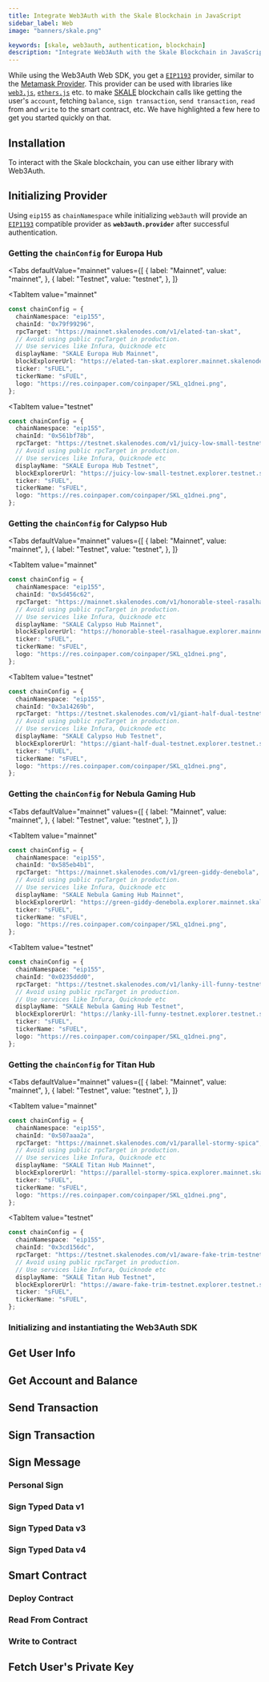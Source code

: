 ```yaml
---
title: Integrate Web3Auth with the Skale Blockchain in JavaScript
sidebar_label: Web
image: "banners/skale.png"

keywords: [skale, web3auth, authentication, blockchain]
description: "Integrate Web3Auth with the Skale Blockchain in JavaScript | Documentation - Web3Auth"
---
```



<SEO
  title="Integrate Web3Auth with the Skale Blockchain in JavaScript"
  description="Integrate Web3Auth with the Skale Blockchain in JavaScript | Documentation - Web3Auth"
  image="https://web3auth.io/docs/banners/skale.png"
  slug="/connect-blockchain/evm/skale/web"
/>

While using the Web3Auth Web SDK, you get a [`EIP1193`](https://eips.ethereum.org/EIPS/eip-1193)
provider, similar to the [Metamask Provider](https://docs.metamask.io/guide/ethereum-provider.html).
This provider can be used with libraries like
[`web3.js`](https://web3js.readthedocs.io/en/v1.2.8/getting-started.html),
[`ethers.js`](https://docs.ethers.io/v5/getting-started/) etc. to make [SKALE](https://skale.space/)
blockchain calls like getting the user's `account`, fetching `balance`, `sign transaction`,
`send transaction`, `read` from and `write` to the smart contract, etc. We have highlighted a few
here to get you started quickly on that.

## Installation

To interact with the Skale blockchain, you can use either library with Web3Auth.

<InstallationSnippet />

## Initializing Provider

Using `eip155` as `chainNamespace` while initializing `web3auth` will provide an
[`EIP1193`](https://eips.ethereum.org/EIPS/eip-1193) compatible provider as **`web3auth.provider`**
after successful authentication.

### Getting the `chainConfig` for Europa Hub

<Tabs
 defaultValue="mainnet"
  values={[
    { label: "Mainnet", value: "mainnet", },
    { label: "Testnet", value: "testnet", },
  ]}
>
<TabItem
  value="mainnet"
>

```typescript
const chainConfig = {
  chainNamespace: "eip155",
  chainId: "0x79f99296",
  rpcTarget: "https://mainnet.skalenodes.com/v1/elated-tan-skat",
  // Avoid using public rpcTarget in production.
  // Use services like Infura, Quicknode etc
  displayName: "SKALE Europa Hub Mainnet",
  blockExplorerUrl: "https://elated-tan-skat.explorer.mainnet.skalenodes.com/",
  ticker: "sFUEL",
  tickerName: "sFUEL",
  logo: "https://res.coinpaper.com/coinpaper/SKL_q1dnei.png",
};
```

</TabItem>

<TabItem
  value="testnet"
>

```typescript
const chainConfig = {
  chainNamespace: "eip155",
  chainId: "0x561bf78b",
  rpcTarget: "https://testnet.skalenodes.com/v1/juicy-low-small-testnet",
  // Avoid using public rpcTarget in production.
  // Use services like Infura, Quicknode etc
  displayName: "SKALE Europa Hub Testnet",
  blockExplorerUrl: "https://juicy-low-small-testnet.explorer.testnet.skalenodes.com/",
  ticker: "sFUEL",
  tickerName: "sFUEL",
  logo: "https://res.coinpaper.com/coinpaper/SKL_q1dnei.png",
};
```

</TabItem>
</Tabs>

### Getting the `chainConfig` for Calypso Hub

<Tabs
 defaultValue="mainnet"
  values={[
    { label: "Mainnet", value: "mainnet", },
    { label: "Testnet", value: "testnet", },
  ]}
>
<TabItem
  value="mainnet"
>

```typescript
const chainConfig = {
  chainNamespace: "eip155",
  chainId: "0x5d456c62",
  rpcTarget: "https://mainnet.skalenodes.com/v1/honorable-steel-rasalhague",
  // Avoid using public rpcTarget in production.
  // Use services like Infura, Quicknode etc
  displayName: "SKALE Calypso Hub Mainnet",
  blockExplorerUrl: "https://honorable-steel-rasalhague.explorer.mainnet.skalenodes.com/",
  ticker: "sFUEL",
  tickerName: "sFUEL",
  logo: "https://res.coinpaper.com/coinpaper/SKL_q1dnei.png",
};
```

</TabItem>

<TabItem
  value="testnet"
>

```typescript
const chainConfig = {
  chainNamespace: "eip155",
  chainId: "0x3a14269b",
  rpcTarget: "https://testnet.skalenodes.com/v1/giant-half-dual-testnet",
  // Avoid using public rpcTarget in production.
  // Use services like Infura, Quicknode etc
  displayName: "SKALE Calypso Hub Testnet",
  blockExplorerUrl: "https://giant-half-dual-testnet.explorer.testnet.skalenodes.com",
  ticker: "sFUEL",
  tickerName: "sFUEL",
  logo: "https://res.coinpaper.com/coinpaper/SKL_q1dnei.png",
};
```

</TabItem>
</Tabs>

### Getting the `chainConfig` for Nebula Gaming Hub

<Tabs
 defaultValue="mainnet"
  values={[
    { label: "Mainnet", value: "mainnet", },
    { label: "Testnet", value: "testnet", },
  ]}
>
<TabItem
  value="mainnet"
>

```typescript
const chainConfig = {
  chainNamespace: "eip155",
  chainId: "0x585eb4b1",
  rpcTarget: "https://mainnet.skalenodes.com/v1/green-giddy-denebola",
  // Avoid using public rpcTarget in production.
  // Use services like Infura, Quicknode etc
  displayName: "SKALE Nebula Gaming Hub Mainnet",
  blockExplorerUrl: "https://green-giddy-denebola.explorer.mainnet.skalenodes.com/",
  ticker: "sFUEL",
  tickerName: "sFUEL",
  logo: "https://res.coinpaper.com/coinpaper/SKL_q1dnei.png",
};
```

</TabItem>

<TabItem
  value="testnet"
>

```typescript
const chainConfig = {
  chainNamespace: "eip155",
  chainId: "0x0235ddd0",
  rpcTarget: "https://testnet.skalenodes.com/v1/lanky-ill-funny-testnet/",
  // Avoid using public rpcTarget in production.
  // Use services like Infura, Quicknode etc
  displayName: "SKALE Nebula Gaming Hub Testnet",
  blockExplorerUrl: "https://lanky-ill-funny-testnet.explorer.testnet.skalenodes.com/",
  ticker: "sFUEL",
  tickerName: "sFUEL",
  logo: "https://res.coinpaper.com/coinpaper/SKL_q1dnei.png",
};
```

</TabItem>
</Tabs>

### Getting the `chainConfig` for Titan Hub

<Tabs
 defaultValue="mainnet"
  values={[
    { label: "Mainnet", value: "mainnet", },
    { label: "Testnet", value: "testnet", },
  ]}
>
<TabItem
  value="mainnet"
>

```typescript
const chainConfig = {
  chainNamespace: "eip155",
  chainId: "0x507aaa2a",
  rpcTarget: "https://mainnet.skalenodes.com/v1/parallel-stormy-spica",
  // Avoid using public rpcTarget in production.
  // Use services like Infura, Quicknode etc
  displayName: "SKALE Titan Hub Mainnet",
  blockExplorerUrl: "https://parallel-stormy-spica.explorer.mainnet.skalenodes.com/",
  ticker: "sFUEL",
  tickerName: "sFUEL",
  logo: "https://res.coinpaper.com/coinpaper/SKL_q1dnei.png",
};
```

</TabItem>

<TabItem
  value="testnet"
>

```typescript
const chainConfig = {
  chainNamespace: "eip155",
  chainId: "0x3cd156dc",
  rpcTarget: "https://testnet.skalenodes.com/v1/aware-fake-trim-testnet",
  // Avoid using public rpcTarget in production.
  // Use services like Infura, Quicknode etc
  displayName: "SKALE Titan Hub Testnet",
  blockExplorerUrl: "https://aware-fake-trim-testnet.explorer.testnet.skalenodes.com/",
  ticker: "sFUEL",
  tickerName: "sFUEL",
};
```

</TabItem>
</Tabs>

### Initializing and instantiating the Web3Auth SDK

<InitializeWeb3Auth />

## Get User Info

<GetUserInfoSnippet />

## Get Account and Balance

<GetAccountAndBalanceSnippet />

## Send Transaction

<SendTransactionSnippet />

## Sign Transaction

<SignTransactionSnippet />

## Sign Message

### Personal Sign

<SignPersonalMessageSnippet />

### Sign Typed Data v1

<SignTypedDataV1Snippet />

### Sign Typed Data v3

<SignTypedDataV3Snippet />

### Sign Typed Data v4

<SignTypedDataV4Snippet />

## Smart Contract

<SmartContractSoliditySnippet />

### Deploy Contract

<DeployContractSolidityDeploySnippet />

### Read From Contract

<DeployContractSolidityReadSnippet />

### Write to Contract

<DeployContractSolidityWriteSnippet />

## Fetch User's Private Key

<FetchUserPrivateKeySnippet />
